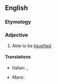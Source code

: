 ==English==

===Etymology===
{{suffix|liquefy|able|lang=en}}

===Adjective===
{{en-adj}}

# Able to be [[liquefy|liquefied]].

====Translations====
{{trans-top}}
* Italian: {{t|it|liquefacibile}}, {{t|it|liquefattibile}}
{{trans-mid}}
* Manx: {{t|gv|yn-lheie}}
{{trans-bottom}}